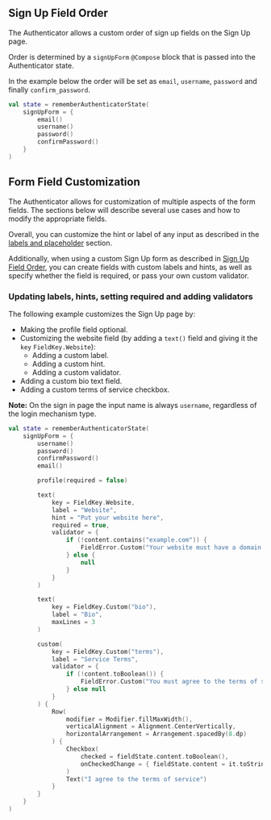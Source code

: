 ## Sign Up Field Order

The Authenticator allows a custom order of sign up fields on the Sign Up page.

Order is determined by a `signUpForm` `@Compose` block that is passed into the Authenticator state.

In the example below the order will be set as `email`, `username`, `password` and finally `confirm_password`.

```kotlin
val state = rememberAuthenticatorState(
    signUpForm = {
        email()
        username()
        password()
        confirmPassword()
    }
)
```

## Form Field Customization

The Authenticator allows for customization of multiple aspects of the form fields.
The sections below will describe several use cases and how to modify the appropriate fields.

Overall, you can customize the hint or label of any input as described in the
[labels and placeholder](#updating-labels-placeholders-required-fields-and-showing-labels) section.

Additionally, when using a custom Sign Up form as described in [Sign Up Field Order](#sign-up-field-order), you can create fields with custom labels and hints, as well as specify whether the field is required, or pass your own custom validator.

### Updating labels, hints, setting required and adding validators

The following example customizes the Sign Up page by:

- Making the profile field optional.
- Customizing the website field (by adding a `text()` field and giving it the `key` `FieldKey.Website`):
  - Adding a custom label.
  - Adding a custom hint.
  - Adding a custom validator.
- Adding a custom bio text field.
- Adding a custom terms of service checkbox.

**Note:** On the sign in page the input name is always `username`, regardless of the login mechanism type.

```kotlin
val state = rememberAuthenticatorState(
    signUpForm = {
        username()
        password()
        confirmPassword()
        email()

        profile(required = false)

        text(
            key = FieldKey.Website,
            label = "Website",
            hint = "Put your website here",
            required = true,
            validator = {
                if (!content.contains("example.com")) {
                    FieldError.Custom("Your website must have a domain of example.com")
                } else {
                    null
                }
            }
        )

        text(
            key = FieldKey.Custom("bio"),
            label = "Bio",
            maxLines = 3
        )

        custom(
            key = FieldKey.Custom("terms"),
            label = "Service Terms",
            validator = {
                if (!content.toBoolean()) {
                    FieldError.Custom("You must agree to the terms of service")
                } else null
            }
        ) {
            Row(
                modifier = Modifier.fillMaxWidth(),
                verticalAlignment = Alignment.CenterVertically,
                horizontalArrangement = Arrangement.spacedBy(8.dp)
            ) {
                Checkbox(
                    checked = fieldState.content.toBoolean(),
                    onCheckedChange = { fieldState.content = it.toString() },
                )
                Text("I agree to the terms of service")
            }
        }
    }
)
```